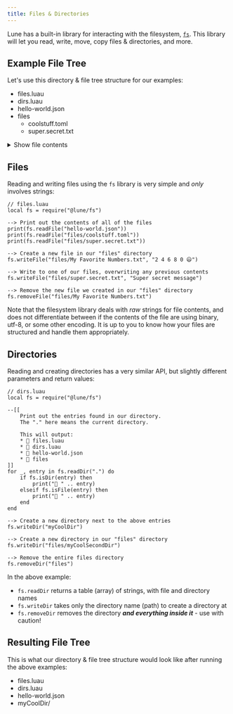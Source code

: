 ```yaml
---
title: Files & Directories
---
```



Lune has a built-in library for interacting with the filesystem, [`fs`](../../api-reference/fs.md).
This library will let you read, write, move, copy files & directories, and more.

## Example File Tree

Let's use this directory & file tree structure for our examples:

<FileTree>

- files.luau
- dirs.luau
- hello-world.json
- files
    - coolstuff.toml
    - super.secret.txt

</FileTree>

<details>
<summary>Show file contents</summary>

<Tabs items={['hello-world.json', 'files/coolstuff.toml', 'files/super.secret.txt']}>
	<TabItem label="hello-world.json">
	```json title="JSON"
	{
		"Hello": "World"
	}
    ```
    </TabItem>
    <TabItem label="coolstuff.toml">
	```toml title="TOML"
	[you]
	cool = true
	awesome = "yep"
    ```
    </TabItem>
    <TabItem label="files/super.secret.txt">
	```txt title="TXT"
	Hey you're not supposed to be in here!
    ```
    </TabItem>
</Tabs>

</details>

## Files

Reading and writing files using the `fs` library is very simple and _only_ involves strings:

```luau
// files.luau
local fs = require("@lune/fs")

--> Print out the contents of all of the files
print(fs.readFile("hello-world.json"))
print(fs.readFile("files/coolstuff.toml"))
print(fs.readFile("files/super.secret.txt"))

--> Create a new file in our "files" directory
fs.writeFile("files/My Favorite Numbers.txt", "2 4 6 8 0 😃")

--> Write to one of our files, overwriting any previous contents
fs.writeFile("files/super.secret.txt", "Super secret message")

--> Remove the new file we created in our "files" directory
fs.removeFile("files/My Favorite Numbers.txt")
```

Note that the filesystem library deals with _raw_ strings for file contents, and does not
differentiate between if the contents of the file are using binary, utf-8, or some other encoding.
It is up to you to know how your files are structured and handle them appropriately.

## Directories

Reading and creating directories has a very similar API, but slightly different parameters and return values:

```luau
// dirs.luau
local fs = require("@lune/fs")

--[[
	Print out the entries found in our directory.
	The "." here means the current directory.

	This will output:
	* 📄 files.luau
	* 📄 dirs.luau
	* 📄 hello-world.json
	* 📁 files
]]
for _, entry in fs.readDir(".") do
	if fs.isDir(entry) then
		print("📁 " .. entry)
	elseif fs.isFile(entry) then
		print("📄 " .. entry)
	end
end

--> Create a new directory next to the above entries
fs.writeDir("myCoolDir")

--> Create a new directory in our "files" directory
fs.writeDir("files/myCoolSecondDir")

--> Remove the entire files directory
fs.removeDir("files")
```

In the above example:

- `fs.readDir` returns a table (array) of strings, with file and directory names
- `fs.writeDir` takes only the directory name (path) to create a directory at
- `fs.removeDir` removes the directory **_and everything inside it_** - use with caution!

## Resulting File Tree

This is what our directory & file tree structure would look like after running the above examples:

<FileTree>

- files.luau
- dirs.luau
- hello-world.json
- myCoolDir/

</FileTree>
